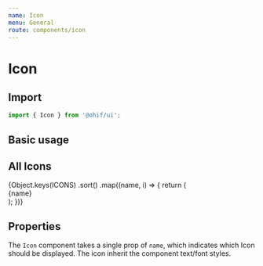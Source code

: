 ```yaml
---
name: Icon
menu: General
route: components/icon
---
```



# Icon

## Import

```javascript
import { Icon } from '@ohif/ui';
```

## Basic usage

<Playground>
  <div className="p-4">
    <Icon name="series-active" className="text-primary-light m-4" />
  </div>
</Playground>

## All Icons

<div className="p-4 flex flex-wrap items-center bg-black py-8">
  {Object.keys(ICONS)
    .sort()
    .map((name, i) => {
      return (
        <React.Fragment key={i}>
          <div className="flex flex-col items-center w-48 py-4">
            <div className="flex items-center justify-center rounded border border-primary-light p-4 m-2 w-20 h-20">
              <Icon name={name} className="text-primary-light" />
            </div>
            <div className="break-normal text-white">{name}</div>
          </div>
        </React.Fragment>
      );
    })}
</div>

## Properties

<Props of={Icon} />

The `Icon` component takes a single prop of `name`, which indicates which Icon
should be displayed. The icon inherit the component text/font styles.
